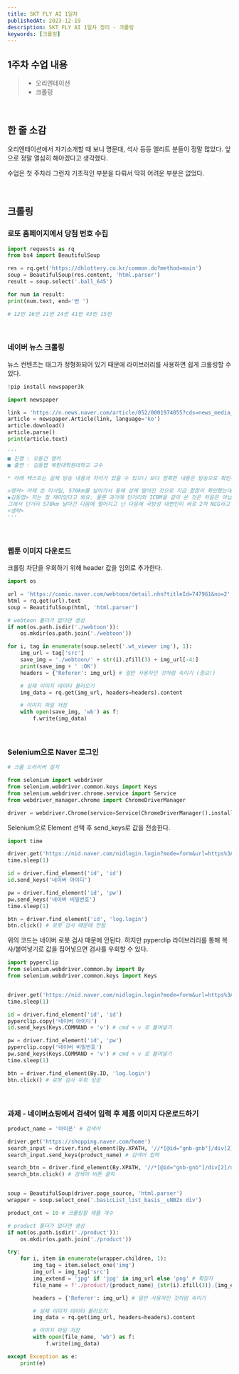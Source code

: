 ```yaml
---
title: SKT FLY AI 1일차
publishedAt: 2023-12-19
description: SKT FLY AI 1일차 정리 - 크롤링
keywords: [크롤링]
---
```


## 1주차 수업 내용

> - 오리엔테이션
> - 크롤링

<br />

## 한 줄 소감

오리엔테이션에서 자기소개할 때 보니 명문대, 석사 등등 엘리트 분들이 정말 많았다.
앞으로 정말 열심히 해야겠다고 생각했다.

수업은 첫 주차라 그런지 기초적인 부분을 다뤄서 딱히 어려운 부분은 없었다.

<br />

## 크롤링

### 로또 홈페이지에서 당첨 번호 수집

```python
import requests as rq
from bs4 import BeautifulSoup

res = rq.get('https://dhlottery.co.kr/common.do?method=main')
soup = BeautifulSoup(res.content, 'html.parser')
result = soup.select('.ball_645')

for num in result:
print(num.text, end='번 ')

# 12번 16번 21번 24번 41번 43번 15번
```

<br />

### 네이버 뉴스 크롤링

뉴스 컨텐츠는 태그가 정형화되어 있기 때문에 라이브러리를 사용하면 쉽게 크롤링할 수 있다.

```python
!pip install newspaper3k
```

```python
import newspaper

link = 'https://n.news.naver.com/article/052/0001974055?cds=news_media_pc'
article = newspaper.Article(link, language='ko')
article.download()
article.parse()
print(article.text)

'''
■ 진행 : 오동건 앵커
■ 출연 : 김동엽 북한대학원대학교 교수

* 아래 텍스트는 실제 방송 내용과 차이가 있을 수 있으니 보다 정확한 내용은 방송으로 확인하시기 바랍니다. 인용 시 [YTN 뉴스라이브] 명시해주시기 바랍니다.

◇앵커> 어제 쏜 미사일, 570km를 날아가서 동해 상에 떨어진 것으로 지금 합참이 확인했는데 그러면 연결해서 어제 쏜 미사일도 SRBM 정도로 추정되고 있는데 연결해서 보면 어떤 메시지가 있다고 보십니까?
◆김동엽> 저는 참 재미있다고 봐요. 물론 과거에 단거리와 ICBM을 같이 쏜 것은 처음은 아닙니다. 몇 차례가 있었지만 이번 같은 경우에는 조금 의미가 있지 않을까라고 생각이 됩니다. 어젯밤 단거리 발사 직후에 북한이 국방성 대변인 담화를 발표했습니다.
그래서 단거리 570km 날아간 다음에 떨어지고 난 다음에 국방성 대변인이 바로 2차 NCG라고 한미 핵협상그룹 회의를 비난하면서 올 한해 동안 미 전략폭격기라든가 또 핵잠수함 미주리호가 부산에 입항한 이런 미 전략자산들이 한반도에 활동한 것을 대단히 비난을 했었거든요.
<생략>
'''
```

<br />

### 웹툰 이미지 다운로드

크롤링 차단을 우회하기 위해 header 값을 임의로 추가한다.

```python
import os

url = 'https://comic.naver.com/webtoon/detail.nhn?titleId=747961&no=2'
html = rq.get(url).text
soup = BeautifulSoup(html, 'html.parser')

# webtoon 폴더가 없다면 생성
if not(os.path.isdir('./webtoon')):
    os.mkdir(os.path.join('./webtoon'))

for i, tag in enumerate(soup.select('.wt_viewer img'), 1):
    img_url = tag['src']
    save_img = './webtoon/' + str(i).zfill(3) + img_url[-4:]
    print(save_img + ' :OK')
    headers = {'Referer': img_url} # 일반 사용자인 것처럼 속이기 (중요!)

    # 실제 이미지 데이터 불러오기
    img_data = rq.get(img_url, headers=headers).content

    # 이미지 파일 저장
    with open(save_img, 'wb') as f:
        f.write(img_data)
```

<br />

### Selenium으로 Naver 로그인

```python
# 크롬 드라이버 설치

from selenium import webdriver
from selenium.webdriver.common.keys import Keys
from selenium.webdriver.chrome.service import Service
from webdriver_manager.chrome import ChromeDriverManager

driver = webdriver.Chrome(service=Service(ChromeDriverManager().install()))
```

Selenium으로 Element 선택 후 send_keys로 값을 전송한다.

```python
import time

driver.get('https://nid.naver.com/nidlogin.login?mode=form&url=https%3A%2F%2Fwww.naver.com')
time.sleep(1)

id = driver.find_element('id', 'id')
id.send_keys('네이버 아이디')

pw = driver.find_element('id', 'pw')
pw.send_keys('네이버 비밀번호')
time.sleep(1)

btn = driver.find_element('id', 'log.login')
btn.click() # 로봇 검사 때문에 안됨
```

위의 코드는 네이버 로봇 검사 때문에 안된다.
하지만 pyperclip 라이브러리를 통해 복사/붙여넣기로 값을 집어넣으면 검사를 우회할 수 있다.

```python
import pyperclip
from selenium.webdriver.common.by import By
from selenium.webdriver.common.keys import Keys


driver.get('https://nid.naver.com/nidlogin.login?mode=form&url=https%3A%2F%2Fwww.naver.com')
time.sleep(1)

id = driver.find_element('id', 'id')
pyperclip.copy('네이버 아이디')
id.send_keys(Keys.COMMAND + 'v') # cmd + v 로 붙여넣기

pw = driver.find_element('id', 'pw')
pyperclip.copy('네이버 비밀번호')
pw.send_keys(Keys.COMMAND + 'v') # cmd + v 로 붙여넣기
time.sleep(1)

btn = driver.find_element(By.ID, 'log.login')
btn.click() # 로봇 검사 우회 성공
```

<br />

### 과제 - 네이버쇼핑에서 검색어 입력 후 제품 이미지 다운로드하기

```python
product_name = '아이폰' # 검색어

driver.get('https://shopping.naver.com/home')
search_input = driver.find_element(By.XPATH, '//*[@id="gnb-gnb"]/div[2]/div/div[2]/div/div[2]/form/div[1]/div/input')
search_input.send_keys(product_name) # 검색어 입력

search_btn = driver.find_element(By.XPATH, '//*[@id="gnb-gnb"]/div[2]/div/div[2]/div/div[2]/form/div[1]/div/button[2]')
search_btn.click() # 검색어 버튼 클릭


soup = BeautifulSoup(driver.page_source, 'html.parser')
wrapper = soup.select_one('.basicList_list_basis__uNBZx div')

product_cnt = 10 # 크롤링할 제품 개수

# product 폴더가 없다면 생성
if not(os.path.isdir('./product')):
    os.mkdir(os.path.join('./product'))

try:
    for i, item in enumerate(wrapper.children, 1):
        img_tag = item.select_one('img')
        img_url = img_tag['src']
        img_extend = 'jpg' if 'jpg' in img_url else 'png' # 확장자
        file_name = f'./product/{product_name}_{str(i).zfill(3)}.{img_extend}' # 저장할 파일명

        headers = {'Referer': img_url} # 일반 사용자인 것처럼 속이기

        # 실제 이미지 데이터 불러오기
        img_data = rq.get(img_url, headers=headers).content

        # 이미지 파일 저장
        with open(file_name, 'wb') as f:
            f.write(img_data)

except Exception as e:
    print(e)
```
